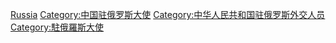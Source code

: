 [[Category:中華人民共和國駐外大使|Russia]]
[[Category:中国驻俄罗斯大使|Category:中国驻俄罗斯大使]]
[[Category:中华人民共和国驻俄罗斯外交人员|Category:中华人民共和国驻俄罗斯外交人员]]
[[Category:駐俄羅斯大使|Category:駐俄羅斯大使]]